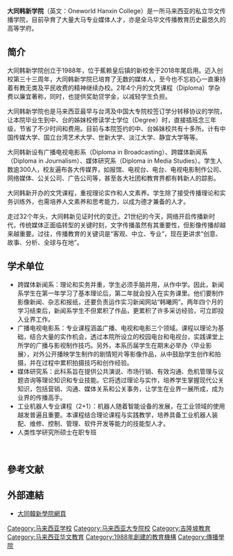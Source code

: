 {{Citation style|time=2012-02-29T06:50:41+00:00}}
{{Infobox School
| name        = 大同韩新学院
| other_name  = Oneworld Hanxin College
| image       =https://business.google.com/photos/l/16914996997514703766
| motto       = 
| established = 1988年
| type        = 私立学院
| religion    = 
| affiliation = 
| district    = [[马来西亚|马来西亚]][[吉隆坡|吉隆坡]]
| courses     = 文凭课程
| president   = 
| principal   = 陈云枫院长
| dean        = 
| college     = 
| magazine    = 
| address     = G -4F, Wisma Bim, No.1, Jln Tasik Permaisuri2, Bdr Tun Razak.
| tel         = +603-9171-6786
| mail        = hanxin@hanxin.edu.my
| website     = http://www.hanxin.edu.my/
|caption=新校舍Marketing辦公室|sister_school=世新大學}}

'''大同韩新学院'''（英文：Oneworld Hanxin College）是一所马来西亚的私立华文传播学院，目前孕育了大量大马专业媒体人才，亦是全马华文传播教育历史最悠久的高等学府。

== 简介 ==
大同韩新学院创立于1988年，位于蕉赖皇后镇的新校舍于2018年尾启用。迈入创校第三十三周年，大同韩新学院已培育了无数的媒体人，至今也不忘初心一直秉持着有教无类及平民收费的精神继续办校。2年4个月的文凭课程（Diploma）学杂费以廉宜著称，同时，也提供奖助贷学金，以减轻学生负担。

大同韩新学院也是马来西亚最早与台湾及中国大专院校签订学分转移协议的学院，让本院毕业生到中、台的姊妹校修读学士学位（Degree）时，直接插班念三年级，节省了不少时间和费用。目前与本院签约的中、台姊妹校共有十多所。计有中国传媒大学、国立台湾艺术大学、世新大学、淡江大学、静宜大学等等。

大同韩新设有广播电视电影系（Diploma in Broadcasting）、跨媒体新闻系（Diploma in Journalism）、媒体研究系（Diploma in Media Studies）。学生人数逾300人，校友遍布各大传媒界，如报馆、电视台、电台、电视电影制作公司、网络媒体、公关公司、广告公司等，甚至各大社团和教育界都有韩新人的踪影。

大同韩新开办的文凭课程，重视理论实作和人文素养。学生除了接受传播理论和实务训练外，也需培养人文素养和思考能力，以成为德才兼备的人才。

走过32个年头，大同韩新见证时代的变迁。21世纪的今天，网络开启传播新时代，传统媒体正面临转型的关键时刻，文字传播虽然有其重要性，但影像传播却越来越重要。过往，传播教育的关键词是“客观、中立、专业”，现在更讲求“创意、故事、分析、全球与在地”。

== 学术单位 ==

* 跨媒体新闻系：理论和实务并重，学生必须手脑并用，从作中学。因此，新闻系学生在第一年学习了基本理论后，第二年就会投入在实务课里。他们要制作影像新闻、杂志和报纸，还要负责运作实习新闻网站“韩曦网”。两年四个月的学习结束后，新闻系学生不但累积了作品，更累积了许多采访经验，可立即投入业界工作。
* 广播电视电影系：专业课程涵盖广播、电视和电影三个领域。课程以理论为基础，结合大量的实作机会，透过本院所设立的校园电台和电视台，实践课堂上所学的广播与影视制作技巧。另外，本系历届学生在期末必举办〈毕业影展〉，对外公开播映学生制作的剧情短片等影像作品，从中鼓励学生创作和拍摄，并在过程中累积拍摄技巧和创作经验。
* 媒体研究系：此科系旨在提供公共演说、市场行销、有效沟通、危机管理与议题咨询等理论知识和专业技能。它将透过理论与实作，培养学生掌握现代公关知识，包括营销、沟通、媒体关系和公关事务，让学生在业界一展所成，成为业界的传播高手。
* 工业机器人专业课程（2+1）：机器人随着智能设备的发展，在工业领域的使用越发普遍且重要。本课程结合理论课程与实践教学，培养具备工业机器人装配、维修、控制、管理、软件开发等能力的技能型人才。
* 人类性学研究所硕士在职专班

<br />

== 參考文献 == 
<div class="references-small">
{{reflist|2}}
</div>

== 外部連結 ==
*[http://www.hanxin.edu.my/ 大同韓新學院網頁]

[[Category:马来西亚学校|Category:马来西亚学校]]
[[Category:马来西亚大专院校|Category:马来西亚大专院校]]
[[Category:吉隆坡教育|Category:吉隆坡教育]]
[[Category:马来西亚华文教育|Category:马来西亚华文教育]]
[[Category:1988年創建的教育機構|Category:1988年創建的教育機構]]
[[Category:傳播學院|Category:傳播學院]]